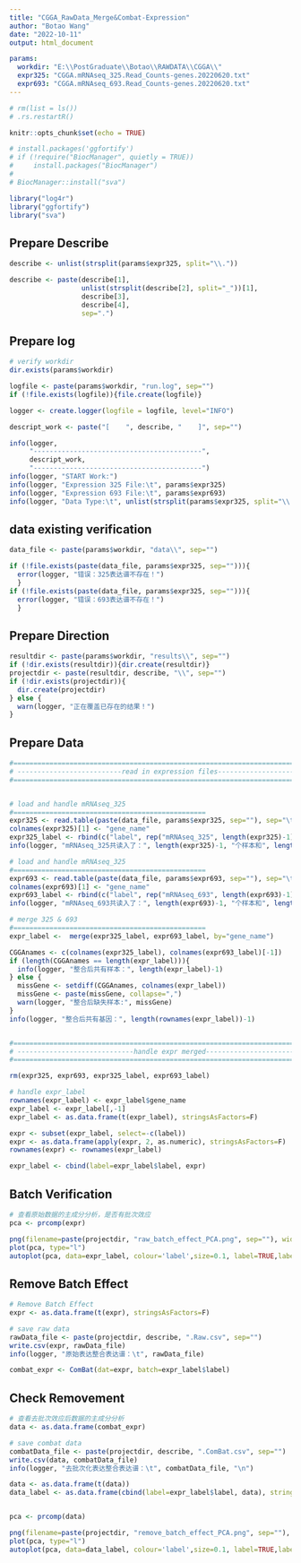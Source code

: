 ```yaml
---
title: "CGGA_RawData_Merge&Combat-Expression"
author: "Botao Wang"
date: "2022-10-11"
output: html_document

params:
  workdir: "E:\\PostGraduate\\Botao\\RAWDATA\\CGGA\\"
  expr325: "CGGA.mRNAseq_325.Read_Counts-genes.20220620.txt"
  expr693: "CGGA.mRNAseq_693.Read_Counts-genes.20220620.txt"
---
```


```r
# rm(list = ls())
# .rs.restartR()

knitr::opts_chunk$set(echo = TRUE)

# install.packages('ggfortify')
# if (!require("BiocManager", quietly = TRUE))
#     install.packages("BiocManager")
# 
# BiocManager::install("sva")

library("log4r")
library("ggfortify")
library("sva")


```

## Prepare Describe

```r

describe <- unlist(strsplit(params$expr325, split="\\."))

describe <- paste(describe[1],
                  unlist(strsplit(describe[2], split="_"))[1],
                  describe[3],
                  describe[4],
                  sep=".")

```


## Prepare log

```r

# verify workdir
dir.exists(params$workdir)

logfile <- paste(params$workdir, "run.log", sep="")
if (!file.exists(logfile)){file.create(logfile)}

logger <- create.logger(logfile = logfile, level="INFO")

descript_work <- paste("[    ", describe, "    ]", sep="")

info(logger, 
     "------------------------------------------",
     descript_work,
     "------------------------------------------")
info(logger, "START Work:")
info(logger, "Expression 325 File:\t", params$expr325)
info(logger, "Expression 693 File:\t", params$expr693)
info(logger, "Data Type:\t", unlist(strsplit(params$expr325, split="\\."))[3])

```


## data existing verification

```r

data_file <- paste(params$workdir, "data\\", sep="")

if (!file.exists(paste(data_file, params$expr325, sep=""))){
  error(logger, "错误：325表达谱不存在！")
  }
if (!file.exists(paste(data_file, params$expr325, sep=""))){
  error(logger, "错误：693表达谱不存在！")
  }

```


## Prepare Direction

```r

resultdir <- paste(params$workdir, "results\\", sep="")
if (!dir.exists(resultdir)){dir.create(resultdir)}
projectdir <- paste(resultdir, describe, "\\", sep="")
if (!dir.exists(projectdir)){
  dir.create(projectdir)
} else {
  warn(logger, "正在覆盖已存在的结果！")
}

```


## Prepare Data

```r
#==============================================================================
# --------------------------read in expression files---------------------------
#==============================================================================


# load and handle mRNAseq_325
#================================================
expr325 <- read.table(paste(data_file, params$expr325, sep=""), sep="\t", header=T, quote="", check.names=F)
colnames(expr325)[1] <- "gene_name"
expr325_label <- rbind(c("label", rep("mRNAseq_325", length(expr325)-1)), expr325)
info(logger, "mRNAseq_325共读入了：", length(expr325)-1, "个样本和", length(rownames(expr325)), "个基因")

# load and handle mRNAseq_325
#================================================
expr693 <- read.table(paste(data_file, params$expr693, sep=""), sep="\t", header=T, quote="", check.names=F)
colnames(expr693)[1] <- "gene_name"
expr693_label <- rbind(c("label", rep("mRNAseq_693", length(expr693)-1)), expr693)
info(logger, "mRNAseq_693共读入了：", length(expr693)-1, "个样本和", length(rownames(expr693)), "个基因")

# merge 325 & 693
#================================================
expr_label <-  merge(expr325_label, expr693_label, by="gene_name")

CGGAnames <- c(colnames(expr325_label), colnames(expr693_label)[-1])
if (length(CGGAnames == length(expr_label))){
  info(logger, "整合后共有样本：", length(expr_label)-1)
} else {
  missGene <- setdiff(CGGAnames, colnames(expr_label))
  missGene <- paste(missGene, collapse=",")
  warn(logger, "整合后缺失样本:", missGene)
}
info(logger, "整合后共有基因：", length(rownames(expr_label))-1)


#==============================================================================
# -----------------------------handle expr merged------------------------------
#==============================================================================

rm(expr325, expr693, expr325_label, expr693_label)

# handle expr_label
rownames(expr_label) <- expr_label$gene_name
expr_label <- expr_label[,-1]
expr_label <- as.data.frame(t(expr_label), stringsAsFactors=F)

expr <- subset(expr_label, select=-c(label))
expr <- as.data.frame(apply(expr, 2, as.numeric), stringsAsFactors=F)
rownames(expr) <- rownames(expr_label)

expr_label <- cbind(label=expr_label$label, expr)

```


## Batch Verification

```r

# 查看原始数据的主成分分析，是否有批次效应
pca <- prcomp(expr)

png(filename=paste(projectdir, "raw_batch_effect_PCA.png", sep=""), width=3000, height=1000, res=300)
plot(pca, type="l")
autoplot(pca, data=expr_label, colour='label',size=0.1, label=TRUE,label.size=2)

```


## Remove Batch Effect

```r
# Remove Batch Effect
expr <- as.data.frame(t(expr), stringsAsFactors=F)

# save raw data
rawData_file <- paste(projectdir, describe, ".Raw.csv", sep="")
write.csv(expr, rawData_file)
info(logger, "原始表达整合表达谱：\t", rawData_file)

combat_expr <- ComBat(dat=expr, batch=expr_label$label)

```


## Check Removement

```r

# 查看去批次效应后数据的主成分分析
data <- as.data.frame(combat_expr)

# save combat data
combatData_file <- paste(projectdir, describe, ".ComBat.csv", sep="")
write.csv(data, combatData_file)
info(logger, "去批次化表达整合表达谱：\t", combatData_file, "\n")

data <- as.data.frame(t(data))
data_label <- as.data.frame(cbind(label=expr_label$label, data), stringsAsFactors=F)


pca <- prcomp(data)

png(filename=paste(projectdir, "remove_batch_effect_PCA.png", sep=""), width=3000, height=1000, res=300)
plot(pca, type="l")
autoplot(pca, data=data_label, colour='label',size=0.1, label=TRUE,label.size=2)

```